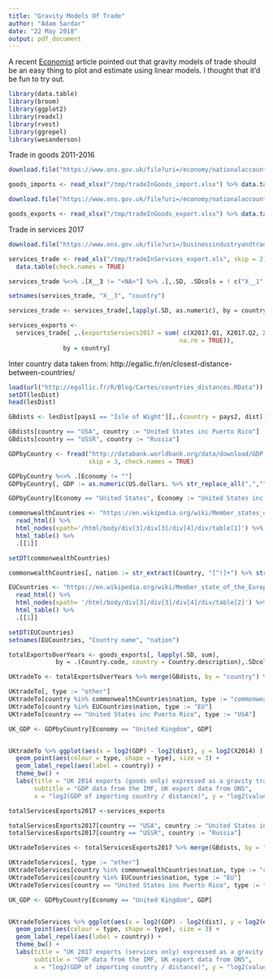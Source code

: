 ```yaml
---
title: "Gravity Models Of Trade"
author: "Adam Sardar"
date: "22 May 2018"
output: pdf_document
---
```


A recent [Economist](https://www.economist.com/finance-and-economics/2016/09/29/down-to-earth) article pointed out that gravity models of trade should be an easy thing to plot and estimate using linear models. I thought that it'd be fun to try out.


```r

library(data.table)
library(broom)
library(ggplot2)
library(readxl)
library(rvest)
library(ggrepel)
library(wesanderson)
```


Trade in goods 2011-2016

```r

download.file("https://www.ons.gov.uk/file?uri=/economy/nationalaccounts/balanceofpayments/datasets/tradeingoodscountrybycommodityimports/2011to2016/countrybycommodityimports.xlsx", destfile = "/tmp/tradeInGoods_import.xlsx")

goods_imports <- read_xlsx("/tmp/tradeInGoods_import.xlsx") %>% data.table(check.names = TRUE)

download.file("https://www.ons.gov.uk/file?uri=/economy/nationalaccounts/balanceofpayments/datasets/tradeingoodscountrybycommodityexports/2011to2016/countrybycommodityexports.xlsx", destfile = "/tmp/tradeInGoods_export.xlsx")

goods_exports <- read_xlsx("/tmp/tradeInGoods_export.xlsx") %>% data.table(check.names = TRUE)
```


Trade in services 2017

```r

download.file("https://www.ons.gov.uk/file?uri=/businessindustryandtrade/internationaltrade/datasets/internationaltradeinservicesbycountry/current/q4itisbycountry1.xls", destfile = "/tmp/tradeInServices_export.xls")

services_trade <- read_xls("/tmp/tradeInServices_export.xls", skip = 2) %>% 
  data.table(check.names = TRUE)

services_trade %<>% .[X__3 != "<NA>"] %>% .[,.SD, .SDcols = ! c("X__1","X__2")]

setnames(services_trade, "X__3", "country")

services_trade <- services_trade[,lapply(.SD, as.numeric), by = country]

services_exports <-
  services_trade[ ,.(exportsServiecs2017 = sum( c(X2017.Q1, X2017.Q2, X2017.Q3, X2017.Q4),
                                               na.rm = TRUE)),
               by = country]

```

Inter country data taken from: http://egallic.fr/en/closest-distance-between-countries/

```r

load(url("http://egallic.fr/R/Blog/Cartes/countries_distances.RData"))
setDT(lesDist)
head(lesDist)

GBdists <- lesDist[pays1 == "Isle of Wight"][,.(country = pays2, dist)]

GBdists[country == "USA", country := "United States inc Puerto Rico"]
GBdists[country == "USSR", country := "Russia"]
```


```r

GDPbyCountry <- fread("http://databank.worldbank.org/data/download/GDP.csv", 
                      skip = 3, check.names = TRUE)

GDPbyCountry %<>% .[Economy != ""]
GDPbyCountry[, GDP := as.numeric(US.dollars. %>% str_replace_all(",",""))]

GDPbyCountry[Economy == "United States", Economy := "United States inc Puerto Rico"]
```

```r

commonwealthCountries <- "https://en.wikipedia.org/wiki/Member_states_of_the_Commonwealth_of_Nations" %>%
  read_html() %>%
  html_nodes(xpath='/html/body/div[3]/div[3]/div[4]/div/table[1]') %>%
  html_table() %>%
  .[[1]]

setDT(commonwealthCountries)

commonwealthCountries[, nation := str_extract(Country, "[^!]+") %>% str_remove("\\s+$")]
```


```r

EUCountries <- "https://en.wikipedia.org/wiki/Member_state_of_the_European_Union" %>%
  read_html() %>%
  html_nodes(xpath= '/html/body/div[3]/div[3]/div[4]/div/table[2]') %>%
  html_table() %>%
  .[[1]]

setDT(EUCountries)
setnames(EUCountries, "Country name", "nation")
```

```r

totalExportsOverYears <- goods_exports[, lapply(.SD, sum),
             by = .(Country.code, country = Country.description),.SDcols = c("X2011","X2012","X2013","X2014","X2015","X2016")]

UKtradeTo <- totalExportsOverYears %>% merge(GBdists, by = "country") %>% merge(GDPbyCountry[,.(Economy,GDP)], by.x = "country", by.y = "Economy")

UKtradeTo[, type := "other"]
UKtradeTo[country %in% commonwealthCountries$nation, type := "commonwealth"]
UKtradeTo[country %in% EUCountries$nation, type := "EU"]
UKtradeTo[country == "United States inc Puerto Rico", type := "USA"]

UK_GDP <- GDPbyCountry[Economy == "United Kingdom", GDP]


UKtradeTo %>% ggplot(aes(x = log2(GDP) - log2(dist), y = log2(X2014) )) +
  geom_point(aes(colour = type, shape = type), size = 3) +
  geom_label_repel(aes(label = country)) +
  theme_bw() +
  labs(title = "UK 2014 exports (goods only) expressed as a gravity trade model",
       subtitle = "GDP data from the IMF, UK export data from ONS",
       x = "log2(GDP of importing country / distance)", y = "log2(value exported)")

```


```r

totalServicesExports2017 <-services_exports

totalServicesExports2017[country == "USA", country := "United States inc Puerto Rico"]
totalServicesExports2017[country == "USSR", country := "Russia"]

UKtradeToServices <- totalServicesExports2017 %>% merge(GBdists, by = "country") %>% merge(GDPbyCountry[,.(Economy,GDP)], by.x = "country", by.y = "Economy")

UKtradeToServices[, type := "other"]
UKtradeToServices[country %in% commonwealthCountries$nation, type := "commonwealth"]
UKtradeToServices[country %in% EUCountries$nation, type := "EU"]
UKtradeToServices[country == "United States inc Puerto Rico", type := "USA"]

UK_GDP <- GDPbyCountry[Economy == "United Kingdom", GDP]


UKtradeToServices %>% ggplot(aes(x = log2(GDP) - log2(dist), y = log2(exportsServiecs2017) )) +
  geom_point(aes(colour = type, shape = type), size = 3) +
  geom_label_repel(aes(label = country)) +
  theme_bw() +
  labs(title = "UK 2017 exports (services only) expressed as a gravity trade model",
       subtitle = "GDP data from the IMF, UK export data from ONS",
       x = "log2(GDP of importing country / distance)", y = "log2(value exported)")

```

